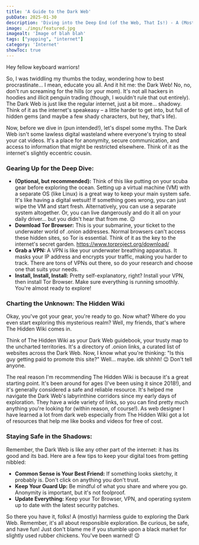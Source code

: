 ```yaml
---
title: 'A Guide to the Dark Web'
pubDate: 2025-01-30
description: 'Diving into the Deep End (of the Web, That Is!) - A (Mostly) Harmless Guide to the Dark Web'
image: ./imgs/featured.jpg
imagealt: 'Image of blah blah'
tags: ["yapping", "internet"]
category: 'Internet'
showToc: true
---
```

Hey fellow keyboard warriors!

So, I was twiddling my thumbs the today, wondering how to best procrastinate... I mean, educate you all. And it hit me: the Dark Web! No, no, don't run screaming for the hills (or your mom). It's not all hackers in hoodies and illicit penguin trading (though, I wouldn't rule that out entirely). The Dark Web is just like the regular internet, just a bit more… shadowy. Think of it as the internet's speakeasy – a little harder to get into, but full of hidden gems (and maybe a few shady characters, but hey, that's life).

Now, before we dive in (pun intended!), let's dispel some myths. The Dark Web isn't some lawless digital wasteland where everyone's trying to steal your cat videos. It's a place for anonymity, secure communication, and access to information that might be restricted elsewhere. Think of it as the internet's slightly eccentric cousin.

### Gearing Up for the Deep Dive:​
- **(Optional, but recommended):** Think of this like putting on your scuba gear before exploring the ocean. Setting up a virtual machine (VM) with a separate OS (like Linux) is a great way to keep your main system safe. It's like having a digital wetsuit! If something goes wrong, you can just wipe the VM and start fresh. Alternatively, you can use a separate system altogether. Or, you can live dangerously and do it all on your daily driver... but you didn't hear that from me. 😉
- **Download Tor Browser:** This is your submarine, your ticket to the underwater world of .onion addresses. Normal browsers can't access these hidden sites, so Tor is essential. Think of it as the key to the internet's secret garden. https://www.torproject.org/download/
- **Grab a VPN:** A VPN is like your underwater breathing apparatus. It masks your IP address and encrypts your traffic, making you harder to track. There are tons of VPNs out there, so do your research and choose one that suits your needs.
- **Install, Install, Install:** Pretty self-explanatory, right? Install your VPN, then install Tor Browser. Make sure everything is running smoothly. You're almost ready to explore!

### Charting the Unknown: The Hidden Wiki​
Okay, you've got your gear, you're ready to go. Now what? Where do you even start exploring this mysterious realm? Well, my friends, that's where The Hidden Wiki comes in.

Think of The Hidden Wiki as your Dark Web guidebook, your trusty map to the uncharted territories. It's a directory of .onion links, a curated list of websites across the Dark Web. Now, I know what you're thinking: "Is this guy getting paid to promote this site?" Well… maybe. idk shhhh! 😉 Don't tell anyone.

The real reason I'm recommending The Hidden Wiki is because it's a great starting point. It's been around for ages (I've been using it since 2018!), and it's generally considered a safe and reliable resource. It's helped me navigate the Dark Web's labyrinthine corridors since my early days of exploration. They have a wide variety of links, so you can find pretty much anything you're looking for (within reason, of course!). As web designer I have learned a lot from dark web especially from The Hidden Wiki got a lot of resources that help me like books and videos for free of cost.

### Staying Safe in the Shadows:​

Remember, the Dark Web is like any other part of the internet: it has its good and its bad. Here are a few tips to keep your digital toes from getting nibbled:

- **Common Sense is Your Best Friend:** If something looks sketchy, it probably is. Don't click on anything you don't trust.
- **Keep Your Guard Up:** Be mindful of what you share and where you go. Anonymity is important, but it's not foolproof.
- **Update Everything:** Keep your Tor Browser, VPN, and operating system up to date with the latest security patches.

So there you have it, folks! A (mostly) harmless guide to exploring the Dark Web. Remember, it's all about responsible exploration. Be curious, be safe, and have fun! Just don't blame me if you stumble upon a black market for slightly used rubber chickens. You've been warned! 😉